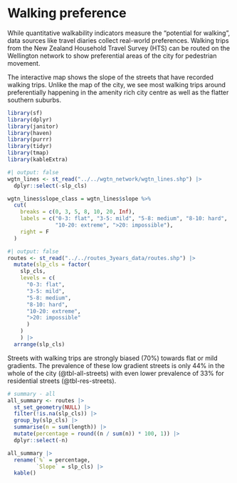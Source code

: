 
# Walking preference {#sec-preference}
While quantitative walkability indicators measure the "potential for walking", data sources like travel diaries collect real-world preferences. Walking trips from the New Zealand Household Travel Survey (HTS) can be routed on the Wellington network to show preferential areas of the city for pedestrian movement. 

The interactive map shows the slope of the streets that have recorded walking trips. Unlike the map of the city, we see most walking trips around preferentially happening in the amenity rich city centre as well as the flatter southern suburbs. 

```r
library(sf)
library(dplyr)
library(janitor)
library(haven)
library(purrr)
library(tidyr)
library(tmap)
library(kableExtra)
```

```r
#| output: false
wgtn_lines <- st_read("../../wgtn_network/wgtn_lines.shp") |> 
  dplyr::select(-slp_cls)

wgtn_lines$slope_class = wgtn_lines$slope %>%
  cut(
    breaks = c(0, 3, 5, 8, 10, 20, Inf),
    labels = c("0-3: flat", "3-5: mild", "5-8: medium", "8-10: hard", 
               "10-20: extreme", ">20: impossible"),
    right = F
  )
```

```r
#| output: false
routes <- st_read("../../routes_3years_data/routes.shp") |> 
  mutate(slp_cls = factor(
    slp_cls, 
    levels = c(
      "0-3: flat", 
      "3-5: mild", 
      "5-8: medium", 
      "8-10: hard", 
      "10-20: extreme",
      ">20: impossible"
      )
    )
    ) |> 
  arrange(slp_cls) 
```
Streets with walking trips are strongly biased (70%) towards flat or mild gradients. The prevalence of these low gradient streets is only 44% in the whole of the city (@tbl-all-streets) with even lower prevalence of 33% for residential streets (@tbl-res-streets). 

```r
# summary - all
all_summary <- routes |> 
  st_set_geometry(NULL) |> 
  filter(!is.na(slp_cls)) |> 
  group_by(slp_cls) |> 
  summarise(n = sum(length)) |> 
  mutate(percentage = round((n / sum(n)) * 100, 1)) |> 
  dplyr::select(-n)

all_summary |> 
  rename(`%` = percentage,
         `Slope` = slp_cls) |> 
  kable()
```

